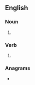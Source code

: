 {{also|Sirs|sīrs}}
==English==

===Noun===
{{head|en|noun plural form}}

# {{plural of|sir|lang=en}}

===Verb===
{{head|en|verb form}}

# {{en-third-person singular of|sir}}

===Anagrams===
* {{anagrams|en|RSIs|RSSI|SSRI}}